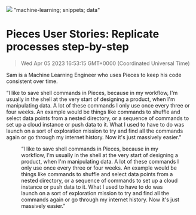 ![](https://uploads-ssl.webflow.com/6143afec68f555387049efb3/62ed724802b4f6df0cb5ecc6_sam_blog.png)
"machine-learning; snippets; data"
# Pieces User Stories: Replicate processes step-by-step
> Wed Apr 05 2023 16:53:15 GMT+0000 (Coordinated Universal Time)
<p id="">Sam is a Machine Learning Engineer who uses Pieces to keep his code consistent over time.<p.new.line><p id="">“I like to save shell commands in Pieces, because in my workflow, I'm usually in the shell at the very start of designing a product, when I'm manipulating data. A lot of these commands I only use once every three or four weeks. An example would be things like commands to shuffle and select data points from a nested directory, or a sequence of commands to set up a cloud instance or push data to it. What I used to have to do was launch on a sort of exploration mission to try and find all the commands again or go through my internet history. Now it's just massively easier.”<p.new.line><figure id="" class="w-richtext-figure-type-image w-richtext-align-center" data-rt-type="image" data-rt-al
id="">“I like to save shell commands in Pieces, because in my workflow, I'm usually in the shell at the very start of designing a product, when I'm manipulating data. A lot of these commands I only use once every three or four weeks. An example would be things like commands to shuffle and select data points from a nested directory, or a sequence of commands to set up a cloud instance or push data to it. What I used to have to do was launch on a sort of exploration mission to try and find all the commands again or go through my internet history. Now it's just massively easier.”
